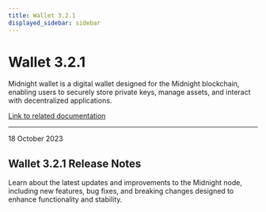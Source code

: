 ```yaml
---
title: Wallet 3.2.1
displayed_sidebar: sidebar
---
```


# Wallet 3.2.1

Midnight wallet is a digital wallet designed for the Midnight blockchain, enabling users to securely store private keys, manage assets, and interact with decentralized applications.

[Link to related documentation](../../learn/introduction/wallets)


---

<div 
  style={{
    marginTop: '0',
    fontSize: '1rem',
    fontWeight: 'normal',
    marginBottom: '0.5rem'
  }}
>
  18 October 2023
</div>

## Wallet 3.2.1 Release Notes

Learn about the latest updates and improvements to the Midnight node, including new features, bug fixes, and breaking changes designed to enhance functionality and stability.
